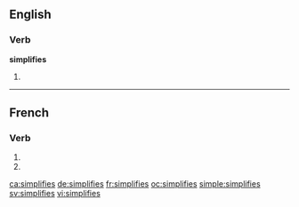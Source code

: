 {{also|simplifiés}}
==English==

===Verb===
'''simplifies'''

# {{third-person singular of|simplify}}

----

==French==

===Verb===
{{fr-verb-form}}

# {{conjugation of|simplifier||2|s|pres|ind|lang=fr}}
# {{conjugation of|simplifier||2|s|pres|sub|lang=fr}}

[[ca:simplifies]]
[[de:simplifies]]
[[fr:simplifies]]
[[oc:simplifies]]
[[simple:simplifies]]
[[sv:simplifies]]
[[vi:simplifies]]